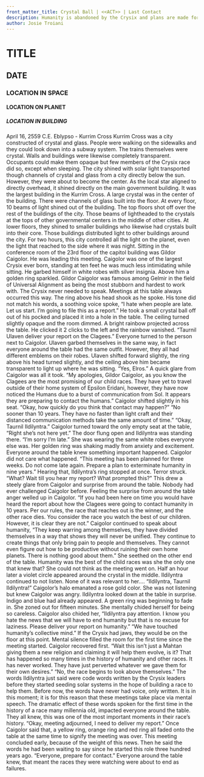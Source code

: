 ```yaml
---
front_matter_title: Crystal Ball | <<ACT>> | Last Contact
description: Humanity is abandoned by the Crysix and plans are made for their eradication.
author: Josie Troiani
---
```

# TITLE

## DATE

### LOCATION IN SPACE

#### LOCATION ON PLANET

##### LOCATION IN BUILDING

April 16, 2559 C.E.
Eblypso - Kurrim Cross
Kurrim Cross was a city constructed of crystal and glass. People were walking on the sidewalks and they could look down into a subway system. The trains themselves were crystal. Walls and buildings were likewise completely transparent. Occupants could make them opaque but few members of the Crysix race did so, except when sleeping. The city shined with solar light transported though channels of crystal and glass from a city directly below the sun. However, they were about to become the center.
As the local star aligned to directly overhead, it shined directly on the main government building. It was the largest building in the Kurrim Cross. A large crystal was in the center of the building. There were channels of glass built into the floor. At every floor, 10 beams of light shined out of the building. The top floors shot off over the rest of the buildings of the city. Those beams of lightheaded to the crystals at the tops of other governmental centers in the middle of other cities.
At lower floors, they shined to smaller buildings who likewise had crystals built into their core. Those buildings distributed light to other buildings around the city. For two hours, this city controlled all the light on the planet, even the light that reached to the side where it was night.
Sitting in the conference room of the 23rd floor of the capitol building was Gildor Caigolor. He was leading this meeting. Caigolor was one of the largest Crysix ever born, standing at ten feet he was much less intimidating while sitting. He garbed himself in white robes with silver insignia. Above him a golden ring sparkled.
Gildor Caigolor was famous among Gelmir in the field of Universal Alignment as being the most stubborn and hardest to work with. The Crysix never needed to speak. Meetings at this table always occurred this way. The ring above his head shook as he spoke. His tone did not match his words, a soothing voice spoke, “I hate when people are late. Let us start. I’m going to file this as a report.”
He took a small crystal ball off out of his pocked and placed it into a hole in the table. The ceiling turned slightly opaque and the room dimmed. A bright rainbow projected across the table. He clicked it 2 clicks to the left and the rainbow vanished. “Taurnil Ulaven deliver your report on the Clagees.” Everyone turned to the person next to Caigolor.
Ulaven garbed themselves in the same way, in fact everyone around the table had the same outfit. However, they all had different emblems on their robes. Ulaven shifted forward slightly, the ring above his head turned slightly, and the ceiling above him became transparent to light up where he was sitting. “Yes, Elros.” A quick glare from Caigolor was all it took. “My apologies, Gildor Caigolor, as you know the Clagees are the most promising of our child races. They have yet to travel outside of their home system of Epsilon Eridani, however, they have now noticed the Humans due to a burst of communication from Sol. It appears they are preparing to contact the humans.”
Caigolor shifted slightly in his seat. “Okay, how quickly do you think that contact may happen?”
“No sooner than 10 years. They have no faster than light craft and their distanced communication methods take the same amount of time.”
“Okay, Taurnil Ildilyntra.” Caigolor turned toward the only empty seat at the table, “Right she’s not here yet.”
The door flung open and Ildilyntra was standing there. “I’m sorry I’m late.” She was wearing the same white robes everyone else was. Her golden ring was shaking madly from anxiety and excitement. Everyone around the table knew something important happened.
Caigolor did not care what happened. “This meeting has been planned for three weeks. Do not come late again. Prepare a plan to exterminate humanity in nine years.”
Hearing that, Ildilyntra’s ring stopped at once. Terror struck. “What? Wait till you hear my report? What prompted this?” This drew a steely glare from Caigolor and surprise from around the table. Nobody had ever challenged Caigolor before.
Feeling the surprise from around the table anger welled up in Caigolor. “If you had been here on time you would have heard the report about how the Clagees were going to contact humanity in 10 years. Per our rules, the race that reaches out is the winner, and the other race dies. You consider the race you watch the best of our children. However, it is clear they are not.”
Caigolor continued to speak about humanity, “They keep warring among themselves, they have divided themselves in a way that shows they will never be unified. They continue to create things that only bring pain to people and themselves. They cannot even figure out how to be productive without ruining their own home planets. There is nothing good about them.”
She seethed on the other end of the table. Humanity was the best of the child races was she the only one that knew that? She could not think as the meeting went on. Half an hour later a violet circle appeared around the crystal in the middle. Ildilyntra continued to not listen. None of it was relevant to her....
“Ildilyntra, Taurnil Ildilyntra!” Caigolor’s halo emanated a rose gold color. She was not listening but knew Caigolor was angry. Ildilyntra looked down at the table in surprise. Indigo and blue had already appeared. A green ring was beginning to fade in. She zoned out for fifteen minutes. She mentally chided herself for being so careless. Caigolor also chided her, “Ildilyntra pay attention. I know you hate the news that we will have to end humanity but that is no excuse for laziness. Please deliver your report on humanity.”
“We have touched humanity’s collective mind.”
If the Crysix had jaws, they would be on the floor at this point. Mental silence filled the room for the first time since the meeting started. Caigolor recovered first. “Wait this isn’t just a Mahtan giving them a new religion and claiming it will help them evolve, is it? That has happened so many times in the history of humanity and other races. It has never worked. They have just perverted whatever we gave them for their own desires.”
“No, the race begins to look above themselves.” The words Ildilyntra just said were code words written by the Crysix leaders before they started seeding solar systems in the hope of building a race to help them. Before now, the words have never had voice, only written. It is in this moment; it is for this reason that these meetings take place via mental speech. The dramatic effect of these words spoken for the first time in the history of a race many millennia old, impacted everyone around the table. They all knew, this was one of the most important moments in their race’s history.
“Okay, meeting adjourned, I need to deliver my report.” Once Caigolor said that, a yellow ring, orange ring and red ring all faded onto the table at the same time to signify the meeting was over. This meeting concluded early, because of the weight of this news. Then he said the words he had been waiting to say since he started this role three hundred years ago. “Everyone, prepare for contact.” Everyone around the table knew, that meant the races they were watching were about to end as failures.
